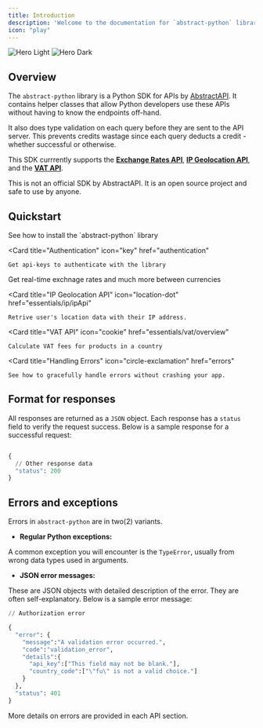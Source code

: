 ```yaml
---
title: Introduction
description: 'Welcome to the documentation for `abstract-python` library'
icon: "play"
---
```


<img
  className="block dark:hidden"
  src="/images/hero-light.svg"
  alt="Hero Light"
/>
<img
  className="hidden dark:block"
  src="/images/hero-dark.svg"
  alt="Hero Dark"
/>

## Overview

The `abstract-python` library is a Python SDK for APIs by [AbstractAPI](https://www.abstractapi.com/). It contains helper classes
that allow Python developers use these APIs without having to know the endpoints off-hand. 

It also does type validation on each query before they are sent to the API server. This prevents credits wastage since each query deducts a credit - 
whether successful or otherwise. 

This SDK currrently supports the **[Exchange Rates API](https://docs.abstractapi.com/exchange-rates)**, 
**[IP Geolocation API](https://docs.abstractapi.com/ip-geolocation)**, and the **[VAT API](https://docs.abstractapi.com/vat-validation)**.

<Note>
    This is not an official SDK by AbstractAPI. It is an open source project and safe to use by anyone.
</Note>

## Quickstart

<CardGroup cols={2}>
  <Card
    title="Installation"
    icon="download"
    href="installation"
  >
    See how to install the `abstract-python` library
  </Card>

  <Card
    title="Authentication"
    icon="key"
    href="authentication"
  >
    Get api-keys to authenticate with the library
  </Card>

</CardGroup>

<CardGroup cols={2}>
  <Card
    title="Exchange API"
    icon="money-bills"
    href="essentials/exchange/Overview"
  >
    Get real-time exchnage rates and much more between currencies 
  </Card>

  <Card
    title="IP Geolocation API"
    icon="location-dot"
    href="essentials/ip/ipApi"
  >
    Retrive user's location data with their IP address.
  </Card>

</CardGroup>

<CardGroup cols={2}>

  <Card
    title="VAT API"
    icon="cookie"
    href="essentials/vat/overview"
  >
    Calculate VAT fees for products in a country 
  
  </Card>

  <Card
    title="Handling Errors"
    icon="circle-exclamation"
    href="errors"
  >
    See how to gracefully handle errors without crashing your app. 
  </Card>

</CardGroup>

## Format for responses

All responses are returned as a `JSON` object. Each response has a `status` field to verify the request success. Below is a sample response for a successful request:

```python

{
  // Other response data
  "status": 200
}
```

## Errors and exceptions

Errors in `abstract-python` are in two(2) variants.

- **Regular Python exceptions:** 

A common exception you will encounter is the `TypeError`, usually from wrong data types used in arguments.

- **JSON error messages:**

These are JSON objects with detailed description of the error. They are often self-explanatory.
Below is a sample error message:

```python
// Authorization error

{
  "error": {
    "message":"A validation error occurred.",
    "code":"validation_error",
    "details":{
      "api_key":["This field may not be blank."],
      "country_code":["\"fu\" is not a valid choice."]
    }
  },
  "status": 401
}
```
More details on errors are provided in each API section. 